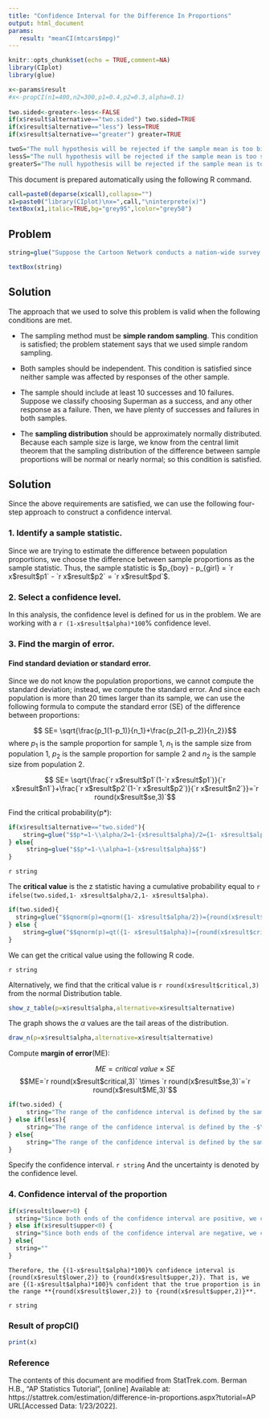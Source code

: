```yaml
---
title: "Confidence Interval for the Difference In Proportions"
output: html_document
params:
   result: "meanCI(mtcars$mpg)"
---
```


```r
knitr::opts_chunk$set(echo = TRUE,comment=NA)
library(CIplot)
library(glue)
```

```r
x<-params$result
#x<-propCI(n1=400,n2=300,p1=0.4,p2=0.3,alpha=0.1)
  
two.sided<-greater<-less<-FALSE
if(x$result$alternative=="two.sided") two.sided=TRUE
if(x$result$alternative=="less") less=TRUE
if(x$result$alternative=="greater") greater=TRUE

twoS="The null hypothesis will be rejected if the sample mean is too big or if it is too small."
lessS="The null hypothesis will be rejected if the sample mean is too small."
greaterS="The null hypothesis will be rejected if the sample mean is too big."
```

This document is prepared automatically using the following R command.

```r
call=paste0(deparse(x$call),collapse="")
x1=paste0("library(CIplot)\nx=",call,"\ninterprete(x)")
textBox(x1,italic=TRUE,bg="grey95",lcolor="grey50")
```

## Problem


```r

string=glue("Suppose the Cartoon Network conducts a nation-wide survey to assess viewer attitudes toward Superman. Using a simple random sample, they select {x$result$n1} boys and {x$result$n2} girls to participate in the study. {English(x$result$p1*100)} percent of the boys say that Superman is their favorite character, compared to {english(x$result$p2*100)} percent of the girls. What is the {(1-x$result$alpha)*100}% confidence interval for the true difference in attitudes toward Superman?")

textBox(string)
```



## Solution

The approach that we used to solve this problem is valid when the following conditions are met.

- The sampling method must be **simple random sampling**. This condition is satisfied; the problem statement says that we used simple random sampling.

- Both samples should be independent. This condition is satisfied since neither sample was affected by responses of the other sample.

- The sample should include at least 10 successes and 10 failures. Suppose we classify choosing Superman as a success, and any other response as a failure. Then, we have plenty of successes and failures in both samples.

- The **sampling distribution** should be approximately normally distributed. Because each sample size is large, we know from the central limit theorem that the sampling distribution of the difference between sample proportions will be normal or nearly normal; so this condition is satisfied.


## Solution

Since the above requirements are satisfied, we can use the following four-step approach to construct a confidence interval.

### 1. Identify a sample statistic. 

 Since we are trying to estimate the difference between population proportions, we choose the difference between sample proportions as the sample statistic. Thus, the sample statistic is $p_{boy} - p_{girl} = `r x$result$p1` - `r x$result$p2` = `r x$result$pd`$.

### 2. Select a confidence level. 

In this analysis, the confidence level is defined for us in the problem. We are working with a `r (1-x$result$alpha)*100`% confidence level.

### 3. Find the margin of error. 


#### Find standard deviation or standard error. 

Since we do not know the population proportions, we cannot compute the standard deviation; instead, we compute the standard error. And since each population is more than 20 times larger than its sample, we can use the following formula to compute the standard error (SE) of the difference between proportions:

$$ SE= \sqrt{\frac{p_1(1-p_1)}{n_1}+\frac{p_2(1-p_2)}{n_2}}$$
where $p_1$ is the sample proportion for sample 1, $n_1$ is the sample size from population 1, $p_2$ is the sample proportion for sample 2 and $n_2$ is the sample size from population 2.

$$ SE= \sqrt{\frac{`r x$result$p1`(1-`r x$result$p1`)}{`r x$result$n1`}+\frac{`r x$result$p2`(1-`r x$result$p2`)}{`r x$result$n2`}}=`r round(x$result$se,3)`$$


Find the critical probability(p*):

```r
if(x$result$alternative=="two.sided"){
    string=glue("$$p*=1-\\alpha/2=1-{x$result$alpha}/2={1- x$result$alpha/2}$$")
} else{
     string=glue("$$p*=1-\\alpha=1-{x$result$alpha}$$")
}
```
`r string`


The **critical value** is the z statistic having a cumulative probability equal to `r ifelse(two.sided,1- x$result$alpha/2,1- x$result$alpha)`.

```r
if(two.sided){
  string=glue("$$qnorm(p)=qnorm({1- x$result$alpha/2})={round(x$result$critical,3)}$$")
} else {
    string=glue("$$qnorm(p)=qt({1- x$result$alpha})={round(x$result$critical,3)}$$") 
} 
```

We can get the critical value using the following R code.

`r string`

Alternatively, we find that the critical value is `r round(x$result$critical,3)` from the normal Distribution table.

```r
show_z_table(p=x$result$alpha,alternative=x$result$alternative)
```


The graph shows the $\alpha$ values are the tail areas of the distribution. 

```r
draw_n(p=x$result$alpha,alternative=x$result$alternative)
```

Compute **margin of error**(ME):

$$ME=critical\ value \times SE$$
$$ME=`r round(x$result$critical,3)` \times `r round(x$result$se,3)`=`r round(x$result$ME,3)`$$

```r
if(two.sided) {
     string="The range of the confidence interval is defined by the sample statistic $\\pm$margin of error."
} else if(less){
     string="The range of the confidence interval is defined by the -$\\infty$(infinite) and the sample statistic + margin of error."
} else{
     string="The range of the confidence interval is defined by the sample statistic - margin of error and the $\\infty$(infinite)."
}
```

Specify the confidence interval. `r string` And the uncertainty is denoted by the confidence level.

### 4. Confidence interval of the proportion
 

```r
if(x$result$lower>0) {
  string="Since both ends of the confidence interval are positive, we can conclude that more boys than girls choose Superman as their favorite cartoon character."
} else if(x$result$upper<0) {
  string="Since both ends of the confidence interval are negative, we can conclude that less boys than girls choose Superman as their favorite cartoon character."
} else{
  string=""
}
```


```glue
Therefore, the {(1-x$result$alpha)*100}% confidence interval is {round(x$result$lower,2)} to {round(x$result$upper,2)}. That is, we are {(1-x$result$alpha)*100}% confident that the true proportion is in the range **{round(x$result$lower,2)} to {round(x$result$upper,2)}**. 
```
`r string`




### Result of propCI()

```r
print(x)
```

### Reference

The contents of this document are modified from StatTrek.com.
Berman H.B., "AP Statistics Tutorial", [online] Available at:  https://stattrek.com/estimation/difference-in-proportions.aspx?tutorial=AP URL[Accessed Data: 1/23/2022]. 

